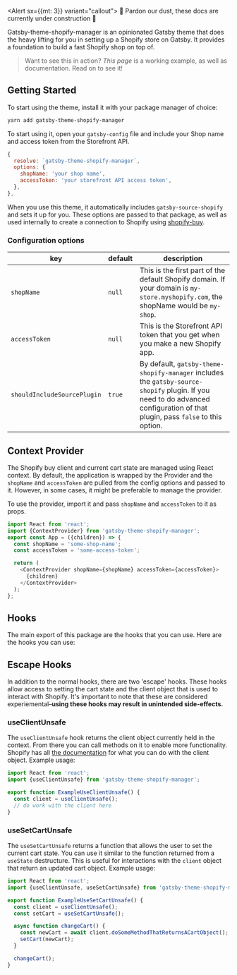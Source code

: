 
<Alert sx={{mt: 3}} variant="callout">
  🚧 Pardon our dust, these docs are currently under construction 🚧
</Alert>
<Hero />

<div style={{maxWidth: "70%"}}>

Gatsby-theme-shopify-manager is an opinionated Gatsby theme that does the heavy lifting for you in setting up a Shopify store on Gatsby. It provides a foundation to build a fast Shopify shop on top of.

> Want to see this in action? _This page_ is a working example, as well as documentation. Read on to see it!

</div>

## Getting Started

To start using the theme, install it with your package manager of choice:

```bash
yarn add gatsby-theme-shopify-manager
```

To start using it, open your `gatsby-config` file and include your Shop name and access token from the Storefront API.

```javascript
{
  resolve: `gatsby-theme-shopify-manager`,
  options: {
    shopName: 'your shop name',
    accessToken: 'your storefront API access token',
  },
},
```

When you use this theme, it automatically includes `gatsby-source-shopify` and sets it up for you. These options are passed to that package, as well as used internally to create a connection to Shopify using [shopify-buy](https://shopify.github.io/js-buy-sdk/).

### Configuration options

| key           | default | description                                                                                                                    |
| ------------- | ------- | ------------------------------------------------------------------------------------------------------------------------------ |
| `shopName`    | `null`  | This is the first part of the default Shopify domain. If your domain is `my-store.myshopify.com`, the shopName would be `my-shop`. |
| `accessToken` | `null`  | This is the Storefront API token that you get when you make a new Shopify app.                                                 |
| `shouldIncludeSourcePlugin` | `true`  | By default, `gatsby-theme-shopify-manager` includes the `gatsby-source-shopify` plugin. If you need to do advanced configuration of that plugin, pass `false` to this option. |

## Context Provider

The Shopify buy client and current cart state are managed using React context. By default, the application is wrapped by the Provider and the `shopName` and `accessToken` are pulled from the config options and passed to it. However, in some cases, it might be preferable to manage the provider.

To use the provider, import it and pass `shopName` and `accessToken` to it as props.

```javascript
import React from 'react';
import {ContextProvider} from 'gatsby-theme-shopify-manager';
export const App = ({children}) => {
  const shopName = 'some-shop-name';
  const accessToken = 'some-access-token';

  return (
    <ContextProvider shopName={shopName} accessToken={accessToken}>
      {children}
    </ContextProvider>
  );
};
```

## Hooks

The main export of this package are the hooks that you can use. Here are the hooks you can use:

<Hooks />

## Escape Hooks

In addition to the normal hooks, there are two 'escape' hooks. These hooks allow access to setting the cart state and the client object that is used to interact with Shopify. It's important to note that these are considered experiemental–**using these hooks may result in unintended side-effects.**

### useClientUnsafe

The `useClientUnsafe` hook returns the client object currently held in the context. From there you can call methods on it to enable more functionality. Shopify has all [the documentation](https://shopify.github.io/js-buy-sdk/) for what you can do with the client object. Example usage:

```javascript
import React from 'react';
import {useClientUnsafe} from 'gatsby-theme-shopify-manager';

export function ExampleUseClientUnsafe() {
  const client = useClientUnsafe();
  // do work with the client here
}
```

### useSetCartUnsafe

The `useSetCartUnsafe` returns a function that allows the user to set the current cart state. You can use it similar to the function returned from a `useState` destructure. This is useful for interactions with the `client` object that return an updated cart object. Example usage:

```javascript
import React from 'react';
import {useClientUnsafe, useSetCartUnsafe} from 'gatsby-theme-shopify-manager';

export function ExampleUseSetCartUnsafe() {
  const client = useClientUnsafe();
  const setCart = useSetCartUnsafe();

  async function changeCart() {
    const newCart = await client.doSomeMethodThatReturnsACartObject();
    setCart(newCart);
  }

  changeCart();
}
```
